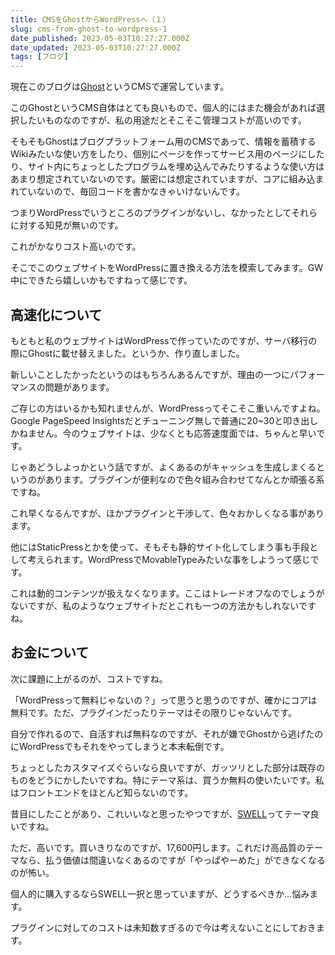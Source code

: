 ```yaml
---
title: CMSをGhostからWordPressへ（１）
slug: cms-from-ghost-to-wordpress-1
date_published: 2023-05-03T10:27:27.000Z
date_updated: 2023-05-03T10:27:27.000Z
tags: [ブログ]
---
```


現在このブログは[Ghost](https://ghost.org/)というCMSで運営しています。

このGhostというCMS自体はとても良いもので、個人的にはまた機会があれば選択したいものなのですが、私の用途だとそこそこ管理コストが高いのです。

そもそもGhostはブログプラットフォーム用のCMSであって、情報を蓄積するWikiみたいな使い方をしたり、個別にページを作ってサービス用のページにしたり、サイト内にちょっとしたプログラムを埋め込んでみたりするような使い方はあまり想定されていないのです。厳密には想定されていますが、コアに組み込まれていないので、毎回コードを書かなきゃいけないんです。

つまりWordPressでいうところのプラグインがないし、なかったとしてそれらに対する知見が無いのです。

これがかなりコスト高いのです。

そこでこのウェブサイトをWordPressに置き換える方法を模索してみます。GW中にできたら嬉しいかもですねって感じです。

## 高速化について

もともと私のウェブサイトはWordPressで作っていたのですが、サーバ移行の際にGhostに載せ替えました。というか、作り直しました。

新しいことしたかったというのはもちろんあるんですが、理由の一つにパフォーマンスの問題があります。

ご存じの方はいるかも知れませんが、WordPressってそこそこ重いんですよね。Google PageSpeed Insightsだとチューニング無しで普通に20~30と叩き出しかねません。今のウェブサイトは、少なくとも応答速度面では、ちゃんと早いです。

じゃあどうしよっかという話ですが、よくあるのがキャッシュを生成しまくるというのがあります。プラグインが便利なので色々組み合わせてなんとか頑張る系ですね。

これ早くなるんですが、ほかプラグインと干渉して、色々おかしくなる事があります。

他にはStaticPressとかを使って、そもそも静的サイト化してしまう事も手段として考えられます。WordPressでMovableTypeみたいな事をしようって感じです。

これは動的コンテンツが扱えなくなります。ここはトレードオフなのでしょうがないですが、私のようなウェブサイトだとこれも一つの方法かもしれないですね。

## お金について

次に課題に上がるのが、コストですね。

「WordPressって無料じゃないの？」って思うと思うのですが、確かにコアは無料です。ただ、プラグインだったりテーマはその限りじゃないんです。

自分で作れるので、自活すれば無料なのですが、それが嫌でGhostから逃げたのにWordPressでもそれをやってしまうと本末転倒です。

ちょっとしたカスタマイズぐらいなら良いですが、ガッツリとした部分は既存のものをどうにかしたいですね。特にテーマ系は、買うか無料の使いたいです。私はフロントエンドをほとんど知らないのです。

昔目にしたことがあり、これいいなと思ったやつですが、[SWELL](https://swell-theme.com/)ってテーマ良いですね。

ただ、高いです。買いきりなのですが、17,600円します。これだけ高品質のテーマなら、払う価値は間違いなくあるのですが「やっぱやーめた」ができなくなるのが怖い。

個人的に購入するならSWELL一択と思っていますが、どうするべきか...悩みます。

プラグインに対してのコストは未知数すぎるので今は考えないことにしておきます。
